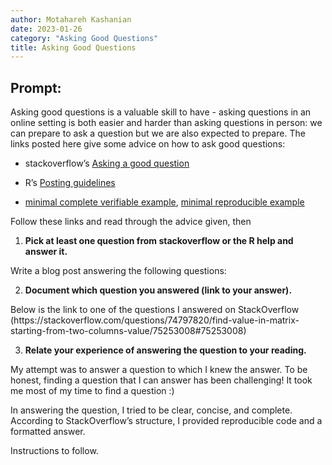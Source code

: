 ```yaml
---
author: Motahareh Kashanian
date: 2023-01-26
category: "Asking Good Questions"
title: Asking Good Questions
---
```


## Prompt:

Asking good questions is a valuable skill to have - asking questions in an online setting is both easier and harder than asking questions in person: we can prepare to ask a question but we are also expected to prepare.
The links posted here give some advice on how to ask good questions:

- stackoverflow's [Asking a good question](http://stackoverflow.com/help/how-to-ask)

- R's [Posting guidelines](https://www.r-project.org/posting-guide.html)

- [minimal complete verifiable example](https://stackoverflow.com/help/mcve), [minimal reproducible example](https://www.tidyverse.org/help/)

Follow these links and read through the advice given, then

1. **Pick at least one question from stackoverflow or the R help and answer it.**

Write a blog post answering the following questions: 

2. **Document which question you answered (link to your answer).**

Below is the link to one of the questions I answered on StackOverflow
(https://stackoverflow.com/questions/74797820/find-value-in-matrix-starting-from-two-columns-value/75253008#75253008)

3. **Relate your experience of answering the question to your reading. **
 
 My attempt was to answer a question to which I knew the answer. To be honest, finding a question that I can answer has been challenging! It took me most of my time to find a question :)

In answering the question, I tried to be clear, concise, and complete. According to StackOverflow's structure, I provided reproducible code and a formatted answer.


<!--Go to [https://github.com/Stat585-at-ISU/blog](https://github.com/Stat585-at-ISU/blog) for instructions about how to prepare and submit your blog post.-->
Instructions to follow.
